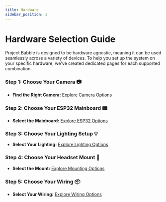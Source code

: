 ```yaml
---
title: Hardware
sidebar_position: 2
---
```


# Hardware Selection Guide

Project Babble is designed to be hardware agnostic, meaning it can be used seamlessly across a variety of devices. To help you set up the system on your specific hardware, we've created dedicated pages for each supported combination.

### Step 1: Choose Your Camera 📷
- **Find the Right Camera:** [Explore Camera Options](./hardware/components/Cameras)

### Step 2: Choose Your ESP32 Mainboard 📟
- **Select the Mainboard:** [Explore ESP32 Options](./hardware/components/ESP32s)

### Step 3: Choose Your Lighting Setup 💡
- **Select Your Lighting:** [Explore Lighting Options](./hardware/components/Lighting)

### Step 4: Choose Your Headset Mount 🥽
- **Select the Mount:** [Explore Mounting Options](./hardware/components/mounts)

### Step 5: Choose Your Wiring 📦
- **Select Your Wiring:** [Explore Wiring Options](./hardware/components/Wiring)
